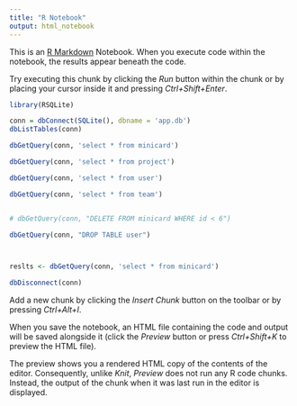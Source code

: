 ```yaml
---
title: "R Notebook"
output: html_notebook
---
```


This is an [R Markdown](http://rmarkdown.rstudio.com) Notebook. When you execute code within the notebook, the results appear beneath the code. 

Try executing this chunk by clicking the *Run* button within the chunk or by placing your cursor inside it and pressing *Ctrl+Shift+Enter*. 

```r

library(RSQLite)

conn = dbConnect(SQLite(), dbname = 'app.db') 
dbListTables(conn)

dbGetQuery(conn, 'select * from minicard')

dbGetQuery(conn, 'select * from project')

dbGetQuery(conn, 'select * from user')

dbGetQuery(conn, 'select * from team')


# dbGetQuery(conn, "DELETE FROM minicard WHERE id < 6")

dbGetQuery(conn, "DROP TABLE user")



reslts <- dbGetQuery(conn, 'select * from minicard')

dbDisconnect(conn)

```

Add a new chunk by clicking the *Insert Chunk* button on the toolbar or by pressing *Ctrl+Alt+I*.

When you save the notebook, an HTML file containing the code and output will be saved alongside it (click the *Preview* button or press *Ctrl+Shift+K* to preview the HTML file).

The preview shows you a rendered HTML copy of the contents of the editor. Consequently, unlike *Knit*, *Preview* does not run any R code chunks. Instead, the output of the chunk when it was last run in the editor is displayed.
